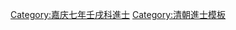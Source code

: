 {{Navbox
|name = 嘉慶七年壬戌科殿試金榜
|title = 嘉庆七年（[[1802年]]）壬戌科殿試金榜
|titlestyle = background-color:#FFD700;
|image =
|style = width:100%;text-align:center; 
|groupstyle = text-align:center; background-color:#FFD700;
|liststyle = text-align:center;
|state = {{{state<includeonly>|collapsed</includeonly>}}}
|group1 = 第一甲<br>賜進士及第<br>共3名
|list1 = '''[[吳廷琛]]''' - '''[[李宗昉 (清朝)|李宗昉]]''' - '''[[朱士彥]]'''

|group2 = 第二甲<br>賜進士出身<br>共84名
|list2 = [[李仲昭]] - [[朱珔|朱　珔]] - [[吳椿|吳　椿]] - [[呂子班]] - [[章道鴻]] - [[何丙咸]] - [[顧蒓|顧　蒓]] - [[董桂新]] - [[梁章鉅]] - [[呂兆麒]]<br>[[金式玉 (嘉慶進士)|金式玉]] - [[朱鸿 (清朝)|朱　鴻]] - [[費蘭墀]] - [[洪占銓]] - [[陶澍|陶　澍]] - [[何應杰|何應-{杰}-]] - [[徐必觀]] - [[胡開益]] - [[程壽齡]] - [[張源長]]<br>[[易禧善]] - [[饒向榮]] - [[鄧士憲]] - [[黃錫禐]] - [[張鑒|張　鑒]] - [[任英 (嘉慶進士)|任　英]] - [[謝學崇]] - [[謝蘭生]] - [[李振翥]] - [[施鸞坡]]<br>[[楊芝|楊　芝]] - [[何蘭汀]] - [[劉加封]] - [[黃中傑]] - [[潘樹霖]] - [[潘人炳]] - [[王廷元]] - [[宋庚|宋　庚]] - [[吳鼎 (嘉慶進士)|吳　鼎]] - [[董正揚]]<br>[[李鍾璧]] - [[李可蕃]] - [[陸景華]] - [[朱廷慶]] - [[瞿昂|瞿　昂]] - [[趙蘧|趙　蘧]] - [[程邦憲]] - [[沈維鐈]] - [[霍樹清]] - [[張元宰]]<br>[[萬鼎琛]] - [[黎燮|黎　燮]] - [[卿祖培]] - [[魏德琬]] - [[凌鳴喈]] - [[洪燿|洪　燿]] - [[田穮|田　穮]] - [[陳聲遹]] - [[程贊寧]] - [[蔡以成]]<br>[[寧古齊]] - [[盧炳濤]] - [[朱玉林]] - [[洪運開]] - [[張元模]] - [[劉丙 (嘉慶進士)|劉　丙]] - [[龔守正]] - [[黃茂 (清朝)|黃　茂]] - [[陳岱|陳　岱]] - [[陳徵芝]]<br>[[楊增思]] - [[張本枝]] - [[宋潢 (嘉慶壬戌進士)|宋　潢]] - [[周毓麟 (嘉慶進士)|周毓麟]] - [[林春溥]] - [[葛方晉]] - [[蓋運長]] - [[余保純]] - [[孫汶|孫　汶]] - [[隆安 (嘉慶進士)|隆　安]]<br>[[林文竹]] - [[李成蹊]] - [[湯達|湯　達]] - [[張佑 (嘉慶進士)|張　佑]]<span style="color: #FFFFFF;"> - －－－ - －－－ - －－－ - －－－ - －－－ - －－－</span>

|group3 = 第三甲<br>賜同進士出身<br>共161名
|list3 = [[林紹龍]] - [[蔣鏞|蔣　鏞]] - [[林鈺|林　鈺]] - [[劉大瑄]] - [[劉德銓]] - [[梁本恭]] - [[葉申棻]] - [[魏邦彥]] - [[喩宣孝]] - [[阿應鱗]]<br>[[蔡德淳]] - [[甘家春]] - [[楊維謐]] - [[柯光蔚]] - [[善慶 (嘉庆壬戌进士)|善　慶]] - [[陳永圖]] - [[曹基申]] - [[孫世昌]] - [[歐陽儁]] - [[莊詵男]]<br>[[邱樹棠]] - [[林青 (清朝)|林　青]] - [[劉晉泰]] - [[李炳文 (嘉慶進士)|李炳文]] - [[侯濂|侯　濂]] - [[劉穀萬]] - [[劉開誠]] - [[賴華鍾]] - [[劉長孺]] - [[鄧彬|鄧　彬]]<br>[[高廷魁]] - [[李金藻]] - [[孫讓 (嘉慶進士)|孫　讓]] - [[徐驤 (嘉慶進士)|徐　驤]] - [[韓保萬]] - [[王百齡]] - [[賴澤霖]] - [[林朝陽]] - [[王青蓮]] - [[汪百川]]<br>[[哈晉|哈　晉]] - [[康黃中]] - [[李中淑]] - [[鍾慶|鍾　慶]] - [[王珽|王　珽]] - [[吉士瑛]] - [[楊元亮]] - [[鍾德賓]] - [[葉際春]] - [[關元儒]]<br>[[王崇本]]-[[宗室果齊斯歡]]-[[傅鵬飛]] - [[申啓鑣]] - [[吳崇紳]] - [[王果|王　果]] - [[胡周詢]] - [[安佩蓮]] - [[周玉梁]] - [[冉中涵]]<br>[[崔秉鍊]] - [[黄德衷]] - [[鄒孝裔]] - [[鄧自申]] - [[李嘉祐 (嘉慶進士)|李嘉祐]] - [[李長蓁]] - [[魏來田]] - [[吳謹儀]] - [[黃元軒]] - [[董齊光]]<br>[[王元樑]] - [[申啓賢]] - [[卓秉恬]] - [[向序|向　序]] - [[翟德先]] - [[陸樟|陸　樟]] - [[郝覲光]] - [[耿維祜]] - [[殷長福]] - [[任郿祐]]<br>[[彭烒|彭　烒]] - [[王慶長]] - [[劉朝祚]] - [[魏士俊]] - [[蔣慶齡]] - [[陳司爟]] - [[徐潤|徐　潤]] - [[王霖澍]] - [[莫嵩屏]] - [[趙子璟]]<br>[[易鳳庭]] - [[施彰|施　彰]] - [[徐一麟]] - [[李蟠根 (嘉慶進士)|李蟠根]] - [[王評|王　評]] - [[達清阿]] - [[王楚堂]] - [[李職桓]] - [[艾肇端]] - [[葉銘熙]]<br>[[柳體青]] - [[戴名沅]] - [[鄭瑤|鄭　瑤]] - [[尙冲翰]] - [[滕嘉棟]] - [[馬倚元]] - [[齊承慶]] - [[鍾秀|鍾　秀]] - [[張如相]] - [[蔡文增]]<br>[[穆隆阿]] - [[德朋阿]] - [[莫斯芳]] - [[萬永福]] - [[林軒開]] - [[陳銘 (嘉慶進士)|陳　銘]] - [[馮起龍]] - [[張步虛]] - [[李約 (嘉慶進士)|李　約]] - [[海齡 (嘉慶進士)|海　齡]]<br>[[袁珏|袁　珏]] - [[孫世封]] - [[陳敬 (嘉慶進士)|陳　敬]] - [[黃恩培]] - [[吳夢華]] - [[惠端|惠　端]] - [[黃沛|黃　沛]] - [[劉銘鼎]] - [[甯自學]] - [[韓因培]]<br>[[王蕖亭]] - [[司爲善]] - [[李發英]] - [[周烺|周　烺]] - [[嚴芝芳]] - [[尹佩紳]] - [[羅中錦]] - [[閻登雲]] - [[胡朝瑺]] - [[金菁莪]]<br>[[王篤慶]] - [[張振德]] - [[李成芳 (鑲紅旗進士)|李成芳]] - [[汪本 (嘉慶進士)|汪　本]] - [[陶斯咏]] - [[孔繼堠]] - [[李文耕]] - [[朱德淵]] - [[齊敦敏]] - [[左章照]]<br>[[吳蔭松]] - [[葉雨清]] - [[謝幹|謝　幹]] - [[溫秉貞]] - [[夏修恕]] - [[鄭丕欽]] - [[吳超 (嘉慶進士)|吳　超]] - [[焦釗烈]] - [[常山 (嘉慶進士)|常　山]] - [[蒲忭|蒲　忭]]<br>[[張希濂]]<span style="color: #FFFFFF;"> - －－－ - －－－ - －－－ - －－－ - －－－ - －－－ - －－－ - －－－ - －－－</span>
|belowstyle = text-align: center; background-color:#FFD700;
|below='''前一科：[[Template:嘉慶六年辛酉恩科殿試金榜|嘉慶六年辛酉恩科]]　'''·'''　後一科：[[Template:嘉慶十年乙丑科殿試金榜|嘉慶十年乙丑科]]'''<br>'''同科進士：[[Template:嘉慶七年壬戌科武殿試金榜|嘉慶七年壬戌武科]]'''
}}[[Category:嘉庆七年壬戌科進士]]
<noinclude>
[[Category:嘉庆七年壬戌科進士| ]]
[[Category:清朝進士模板]]
</noinclude>